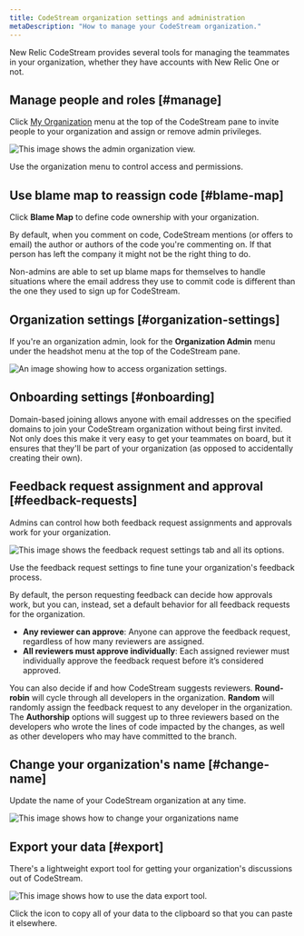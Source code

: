 ```yaml
---
title: CodeStream organization settings and administration
metaDescription: "How to manage your CodeStream organization."
---
```


New Relic CodeStream provides several tools for managing the teammates in your organization, whether they have accounts with New Relic One or not.

## Manage people and roles [#manage]

Click [My Organization](/docs/codestream/how-use-codestream/my-organization) menu at the top of the CodeStream pane to invite people to your organization and assign or remove admin privileges.

![This image shows the admin organization view.](/images/AdminRights2.png "Admin organization view")

<figcaption>Use the organization menu to control access and permissions.</figcaption>

## Use blame map to reassign code [#blame-map]

Click **Blame Map** to define code ownership with your organization.

By default, when you comment on code, CodeStream mentions (or offers to email) the author or authors of the code you're commenting on. If that person has left the company it might not be the right thing to do. 

Non-admins are able to set up blame maps for themselves to handle situations where the email address they use to commit code is different than the one they used to sign up for CodeStream.

## Organization settings [#organization-settings]

If you're an organization admin, look for the **Organization Admin** menu under the headshot menu at the top of the CodeStream pane.

![An image showing how to access organization settings.](/images/OrganizationSettings.png "Organization settings")

## Onboarding settings [#onboarding]

Domain-based joining allows anyone with email addresses on the specified domains to join your CodeStream organization without being first invited. Not only does this make it very easy to get your teammates on board, but it ensures that they'll be part of your organization (as opposed to accidentally creating their own).


## Feedback request assignment and approval [#feedback-requests]

Admins can control how both feedback request assignments and approvals work for your organization. 

![This image shows the feedback request settings tab and all its options.](/images/FRTeamSettings.png "Feedback request settings")
<figcaption>Use the feedback request settings to fine tune your organization's feedback process.</figcaption>

By default, the person requesting feedback can decide how approvals work, but you can, instead, set a default behavior for all feedback requests for the organization.

* **Any reviewer can approve**: Anyone can approve the feedback request, regardless of how many reviewers are assigned.
* **All reviewers must approve individually**: Each assigned reviewer must individually approve the feedback request before it’s considered approved.

You can also decide if and how CodeStream suggests reviewers. **Round-robin** will cycle through all developers in the organization. **Random** will randomly assign the feedback request to any developer in the organization. The **Authorship** options will suggest up to three reviewers based on the developers who wrote the lines of code impacted by the changes, as well as other developers who may have committed to the branch.

## Change your organization's name [#change-name]

Update the name of your CodeStream organization at any time.

![This image shows how to change your organizations name](/images/ChangeOrgName.png "change-name")


## Export your data [#export] 

There's a lightweight export tool for getting your organization's discussions out of CodeStream. 

![This image shows how to use the data export tool.](/images/DataExport.png "export-data")
<figcaption>Click the icon to copy all of your data to the clipboard so that you can paste it elsewhere.</figcaption>



